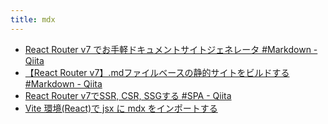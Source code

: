 ```yaml
---
title: mdx
---
```


- [React Router v7 でお手軽ドキュメントサイトジェネレータ #Markdown - Qiita](https://qiita.com/_ytori/items/6479e5263ec167e0957b)
- [【React Router v7】.mdファイルベースの静的サイトをビルドする #Markdown - Qiita](https://qiita.com/kedama-t/items/d89d778a2424fdac739a)
- [React Router v7でSSR, CSR, SSGする #SPA - Qiita](https://qiita.com/studio_haneya/items/5e6b8ddb8be549d5db15)
- [Vite 環境(React)で jsx に mdx をインポートする](https://zenn.dev/inovue/articles/971900975ad52a)

